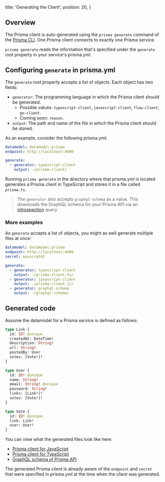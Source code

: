   title: 'Generating the Client',
  position: 20,
}

## Overview

The Prisma client is auto-generated using the `prisma generate` command of the [Prisma CLI](alx4). One Prisma client connects to exactly one Prisma service.

`prisma generate` reads the information that's specified under the `generate` root property in your service's prisma.yml. 

## Configuring `generate` in prisma.yml

The `generate` root property accepts a list of objects. Each object has two fields:

- `generator`: The programming language in which the Prisma client should be generated. 
  - Possible values: `typescript-client`, `javascript-client`, `flow-client`, `go-client`.
  - Coming soon: `reason`.
- `output`: The path and name of the file in which the Prisma client should be stored.

As an example, consider the following prisma.yml:

```yml
datamodel: datamodel.prisma
endpoint: http://localhost:4000

generate:
  - generator: typescript-client
    output: ./prisma-client/
```

Running `prisma generate` in the directory where that prisma.yml is located generates a Prisma client in TypeScript and stores it in a file called `prisma.ts`.

> The `generator` also accepts `graphql-schema` as a value. This downloads the GraphQL schema for your Prisma API via an [introspection](https://graphql.org/learn/introspection/) query.`

### More examples

As `generate` accepts a list of objects, you might as well generate multiple files at once:

```yml
datamodel: datamodel.prisma
endpoint: http://localhost:4466
secret: mysecret42

generate:
  - generator: typescript-client
    output: ./prisma-client-ts/
  - generator: javascript-client
    output: ./prisma-client-js/
  - generator: graphql-schema
    output: ./graphql-schema/
```

## Generated code

Assume the datamodel for a Prisma service is defined as follows:

```graphql
type Link {
  id: ID! @unique
  createdAt: DateTime!
  description: String!
  url: String!
  postedBy: User
  votes: [Vote!]!
}

type User {
  id: ID! @unique
  name: String!
  email: String! @unique
  password: String!
  links: [Link!]!
  votes: [Vote!]!
}

type Vote {
  id: ID! @unique
  link: Link!
  user: User!
}
```

You can view what the generated files look like here:

- [Prisma client for JavaScript](https://github.com/nikolasburk/prisma-client-examples/blob/master/generated/prisma.js)
- [Prisma client for TypeScript](https://github.com/nikolasburk/prisma-client-examples/blob/master/generated/prisma.ts)
- [GraphQL schema of Prisma API](https://github.com/nikolasburk/prisma-client-examples/blob/master/generated/prisma.graphql)

The generated Prisma client is already aware of the `endpoint` and `secret` that were specified in prisma.yml at the time when the client was generated.
